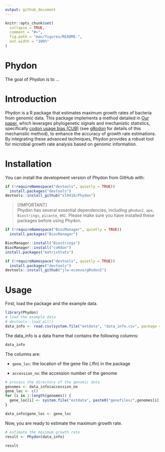 ```yaml
---
output: github_document
---
```


<!-- README.md is generated from README.Rmd. Please edit that file -->

```r
knitr::opts_chunk$set(
  collapse = TRUE,
  comment = "#>",
  fig.path = "man/figures/README-",
  out.width = "100%"
)
```

# Phydon

<!-- badges: start -->

<!-- badges: end -->

The goal of Phydon is to ...

# Introduction

Phydon is a R package that estimates maximum growth rates of bacteria from genomic data. This package implements a method detailed in [Our paper](), which leverages phylogenetic signals and mechanistic statistics, specifically [codon usage bias (CUB)](https://github.com/jlw-ecoevo/gRodon2) (see [gRodon](https://github.com/jlw-ecoevo/gRodon2) for details of this mechanistic method), to enhance the accuracy of growth rate estimations. By integrating these advanced techniques, Phydon provides a robust tool for microbial growth rate analysis based on genomic information.

# Installation

You can install the development version of Phydon from GitHub with:

```r
if (!requireNamespace("devtools", quietly = TRUE))
  install.packages("devtools")
devtools::install_github("xl0418/Phydon")
```

> [!IMPORTANT]\
> Phydon has several essential dependencies, including `gRodon2`, `ape`, `Biostrings`, `picante`, etc. Please make sure you have installed these packages before using Phydon.

```r
if (!requireNamespace("BiocManager", quietly = TRUE))
  install.packages("BiocManager")

BiocManager::install("Biostrings")
BiocManager::install("coRdon")
install.packages("matrixStats") 

if (!requireNamespace("devtools", quietly = TRUE))
  install.packages("devtools")
devtools::install_github("jlw-ecoevo/gRodon2")
```



# Usage

First, load the package and the example data.

```r
library(Phydon)
# load the example data
# devtools::load_all()
data_info <- read.csv(system.file("extdata", "data_info.csv", package = "Phydon"))
```

The data_info is a data frame that contains the following columns:

```r
data_info
```

The columns are:

-   `gene_loc`: the location of the gene file (.ffn) in the package

-   `accession_no`: the accession number of the genome

```r

# process the directory of the genomic data
genomes <- data_info$accession_no
gene_loc <- c()
for (i in 1:length(genomes)) {
  gene_loc[i] <- system.file("extdata", paste0("genefiles/",genomes[i],"/",genomes[i],".ffn"), package = "Phydon")
}

data_info$gene_loc <- gene_loc
```

Now, you are ready to estimate the maximum growth rate.

```r
# estimate the maximum growth rate
result <- Phydon(data_info)
```

```r
result
```
